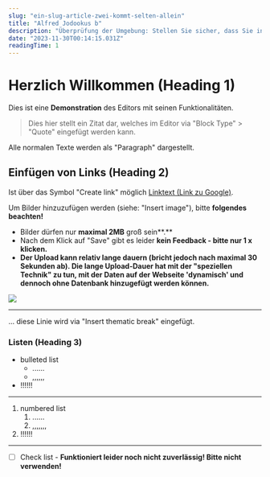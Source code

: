 ```yaml
---
slug: "ein-slug-article-zwei-kommt-selten-allein"
title: "Alfred Jodookus b"
description: "Überprüfung der Umgebung: Stellen Sie sicher, dass Sie in der gleichen Umgebung bauen, in der das postbuild-Skript ausgeführt werden soll. Manchmal kann es vorkommen, dass Skripte in bestimmten Umgebungen (wie z.B. in einem CI/CD-Prozess) anders behandelt werden. Überprüfung der Umgebung: Stellen Sie sicher, dass Sie in der gleichen Umgebung bauen, in der das postbuild-Skript ausgeführt werden soll. Manchmal kann es vorkommen, dass Skripte in bestimmten Umgebungen (wie z.B. in einem CI/CD-Prozess) anders behandelt werden."
date: "2023-11-30T00:14:15.031Z"
readingTime: 1
---
```

# Herzlich Willkommen (Heading 1)

Dies ist eine **Demonstration** des Editors mit seinen Funktionalitäten.

> Dies hier stellt ein Zitat dar, welches im Editor via "Block Type" > "Quote" eingefügt werden kann.

Alle normalen Texte werden als "Paragraph" dargestellt.

## Einfügen von Links (Heading 2)

Ist über das Symbol "Create link" möglich
[Linktext (Link zu Google)](https://google.de/).

Um Bilder hinzuzufügen werden (siehe: "Insert image"), bitte **folgendes beachten!**&#x20;

* Bilder dürfen nur **maximal 2MB** groß sein\*\*.\*\*
* Nach dem Klick auf "Save" gibt es leider **kein Feedback - bitte nur 1 x klicken.**
* **Der Upload kann relativ lange dauern (bricht jedoch nach maximal 30 Sekunden ab). Die lange Upload-Dauer hat mit der "speziellen Technik" zu tun, mit der Daten auf der Webseite 'dynamisch' und dennoch ohne Datenbank hinzugefügt werden können.**

![](https://raw.githubusercontent.com/J-Zet/cgps-content/main/images/editor-example.png)

***

... diese Linie wird via "Insert thematic break" eingefügt.

### Listen (Heading 3)

* bulleted list
  * ......
  * ,,,,,,
* !!!!!!

***

1. numbered list
   1. ......
   2. ,,,,,,,
2. !!!!!!

***

* [ ] Check list - **Funktioniert leider noch nicht zuverlässig! Bitte nicht verwenden!**
